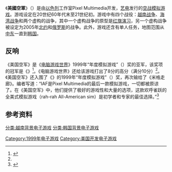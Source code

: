 {{Infobox video game
| title      = 美国空军
| english    = 
| image      = Jane's USAF front box art.jpg
| developer  = Pixel Multimedia
| publisher  = [[艺电|艺电]]
| director   = Ramy Weitz
| producer   = Sharon Rozenman
| designer   = {{ubl|Aviv Yam-Shahor|Anat Rabinovich}}
| programmer = {{ubl|Shai Almog|Tal Raviv|Gary Kshepitski|Ady Shimony}}
| artist     = Oren Gal
| composer   = Don Veca
| series     = {{link-en|Jane's Combat Simulations}}
| platforms  = [[Microsoft_Windows|Microsoft Windows]]
| released   = 1999
| genre      = [[空战模拟游戏|空战模拟]]
| modes      = [[单人游戏|单人]]、[[多人游戏|多人]]
}}
《'''美國空軍'''》（{{lang-en|''Jane's USAF''|lit=简的美国空军}}）是由[[以色列|以色列]]工作室Pixel Multimedia开发，[[艺电|艺电]]发行的[[空战模拟游戏|空战模拟游戏]]。游戏设定在20世纪60年代末至21世纪初。游戏中有四个战役：[[越南战争|越南战争]]、[[海湾战争|海湾战争]]和两个虚构的战争，其中一个虚构战争的原型是[[红旗演习|红旗演习]]，另一个虚构战争被设定为2005年[[北约|北约]]和[[俄罗斯|俄罗斯]]的战争。此外，游戏还含有单人任务，地图范围从[[中东|中东]]一直到[[韩国|韩国]]。

== 反响 ==
{{Video game reviews
| align      = left
| rev1       = [[电脑游戏世界|电脑游戏世界]]
| rev1Score  = 8/10<ref name=pcgw>{{cite web | archiveurl=https://web.archive.org/web/20000816131032/http://www.gamespot.co.uk/pc.gamespot/simulation/usaf_uk/review.html | url=http://www.gamespot.co.uk/pc.gamespot/simulation/usaf_uk/review.html | title=''Jane's USAF'' Review | author=Jackson, Rowan | date=2000-02-04 | work=[[电脑游戏世界|PC Gaming World]] | archivedate=2000-08-16 | url-status=dead }}</ref>
}}
《美国空军》是《[[电脑游戏世界|电脑游戏世界]]》1999年“年度模拟游戏”（{{lang|en|Simulation of the Year}}）奖的亚军，该奖项的冠军是《{{link-en|米格走廊 (游戏)|MiG Alley (video game)|米格走廊}}》<ref name=cgwpremier1999>{{cite magazine | author=Staff | magazine=[[电脑游戏世界|Computer Gaming World]] | title=The 2000 Premier Awards; The Very Best of a Great Year in Gaming |date=March 2000 | issue=188 | pages=69-75, 78-81, 84-90 }}</ref>。《电脑游戏世界》还给该游戏打出了8分的高分（满分10分）<ref name=pcgw/>。《美国空军》还入围了《{{link-en|电脑游戏杂志|Computer Games Magazine|Computer Games Strategy Plus}}》的1999年“年度模拟游戏”（{{lang|en|Simulation Game of the Year}}）奖，再次输给了《米格走廊》。编者写道：“IAF是Pixel Multimedia的最后一款模拟游戏，一切都被原谅了。在《美国空军》中，他们提供了极好的游戏性和大量的选项，这款欢呼雀跃的全美式模拟游戏（rah-rah All-American sim）是初学者和专家的最佳选择。”<ref name=cgmawards1999>{{cite web |author=Staff |archiveurl=https://web.archive.org/web/20050324005917/http://cdmag.com/articles/026/150/intro.html |url=http://cdmag.com:80/articles/026/150/intro.html |title=The ''Computer Games'' Awards; The Best Games of 1999 |date=2000-03-06 |work={{link-en|电脑游戏杂志|Computer Games Magazine|Computer Games Strategy Plus}} |archivedate=2005-03-24 |url-status=dead }}</ref>

== 参考资料 ==
{{reflist}}

{{Portal bar|电子游戏}}

{{DEFAULTSORT:Jane's USAF}}
[[Category:1999年电子游戏|Category:1999年电子游戏]]
[[Category:美国开发电子游戏|Category:美国开发电子游戏]]
[[分类:越南背景电子游戏|分类:越南背景电子游戏]]
[[分类:韩国背景电子游戏|分类:韩国背景电子游戏]]